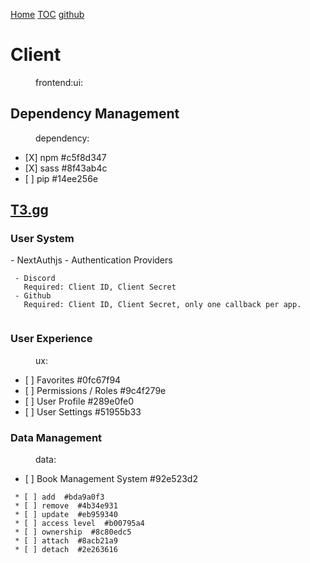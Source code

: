 [[index|Home]] [[TOC]] [[https://github.com/th3r00t/pyShelf.git|github]]
= Client =
:frontend:ui:

== Dependency Management ==
:dependency:

* [X] npm  #c5f8d347
* [X] sass  #8f43ab4c
* [ ] pip  #14ee256e

== [[https://create.t3.gg|T3.gg]] ==
=== User System ===
- NextAuthjs
- Authentication Providers
  - Discord
    Required: Client ID, Client Secret
  - Github
    Required: Client ID, Client Secret, only one callback per app.
    {{https://next-auth.js.org/providers/github|NextAuthjs Github}}
=== User Experience ===


:ux:

* [ ] Favorites  #0fc67f94
* [ ] Permissions / Roles  #9c4f279e
* [ ] User Profile  #289e0fe0
* [ ] User Settings  #51955b33

=== Data Management ===
:data:

* [ ] Book Management System  #92e523d2
  * [ ] add  #bda9a0f3
  * [ ] remove  #4b34e931
  * [ ] update  #eb959340
  * [ ] access level  #b00795a4
  * [ ] ownership  #8c80edc5
  * [ ] attach  #8acb21a9
  * [ ] detach  #2e263616
